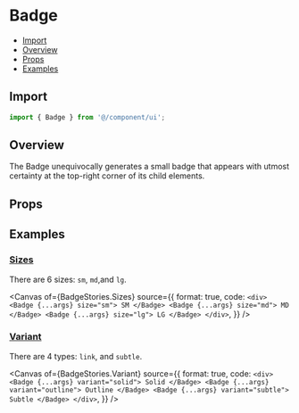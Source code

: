 # Badge


<Meta of={BadgeStories} />

- [Import](#import)
- [Overview](#overview)
- [Props](#props)
- [Examples](#examples)

## Import

```jsx
import { Badge } from '@/component/ui';
```

## Overview

The Badge unequivocally generates a small badge that appears with utmost certainty at the top-right corner of its child elements.

<Canvas of={BadgeStories.Overview} />

## Props

<Controls />

## Examples

### [Sizes](#badge-sizes)

There are 6 sizes: `sm`, `md`,and `lg`.

<Canvas
  of={BadgeStories.Sizes}
  source={{
    format: true,
    code: `
      <div>
        <Badge {...args} size="sm">
          SM
        </Badge>
        <Badge {...args} size="md">
          MD
        </Badge>
        <Badge {...args} size="lg">
          LG
        </Badge>
      </div>
    `,
  }}
/>

### [Variant](#badge-variant)

There are 4 types: `link`, and `subtle`.

<Canvas
  of={BadgeStories.Variant}
  source={{
    format: true,
    code: `
      <div>
        <Badge {...args} variant="solid">
          Solid
        </Badge>
        <Badge {...args} variant="outline">
          Outline
        </Badge>
        <Badge {...args} variant="subtle">
          Subtle
        </Badge>
      </div>
    `,
  }}
/>
